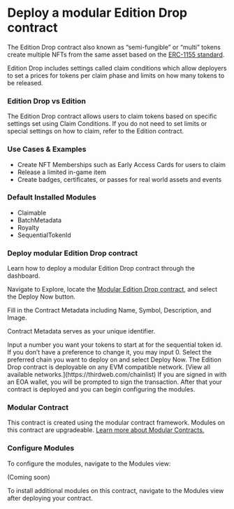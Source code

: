 
# Deploy a modular Edition Drop contract

The Edition Drop contract also known as “semi-fungible” or “multi” tokens create multiple NFTs from the same asset based on the [ERC-1155 standard](https://eips.ethereum.org/EIPS/eip-1155).

Edition Drop includes settings called claim conditions which allow deployers to set a prices for tokens per claim phase and limits on how many tokens to be released.

<ContractDeployCard contractName="Modular Edition Drop" href="https://thirdweb.com/thirdweb.eth/ERC1155CoreInitializable?module=eyJwdWJsaXNoZXIiOiJkZXBsb3llci50aGlyZHdlYi5ldGgiLCJtb2R1bGVJZCI6IkNsYWltYWJsZUVSQzExNTUifQ%3D%3D&module=eyJwdWJsaXNoZXIiOiJkZXBsb3llci50aGlyZHdlYi5ldGgiLCJtb2R1bGVJZCI6IkJhdGNoTWV0YWRhdGFFUkMxMTU1In0%3D&module=eyJwdWJsaXNoZXIiOiJkZXBsb3llci50aGlyZHdlYi5ldGgiLCJtb2R1bGVJZCI6IlJveWFsdHlFUkMxMTU1In0%3D&module=eyJwdWJsaXNoZXIiOiJkZXBsb3llci50aGlyZHdlYi5ldGgiLCJtb2R1bGVJZCI6IlNlcXVlbnRpYWxUb2tlbklkRVJDMTE1NSJ9&displayName=Modular+Edition+Drop" />


### Edition Drop vs Edition

The Edition Drop contract allows users to claim tokens based on specific settings set using Claim Conditions. If you do not need to set limits or special settings on how to claim, refer to the Edition contract.

### Use Cases & Examples

- Create NFT Memberships such as Early Access Cards for users to claim
- Release a limited in-game item
- Create badges, certificates, or passes for real world assets and events

### Default Installed Modules

- Claimable
- BatchMetadata
- Royalty
- SequentialTokenId

### Deploy modular Edition Drop contract

Learn how to deploy a modular Edition Drop contract through the dashboard.

<Steps>

<Step title="Locate Contract">

Navigate to Explore, locate the [Modular Edition Drop contract](https://thirdweb.com/thirdweb.eth/ERC1155CoreInitializable?module=eyJwdWJsaXNoZXIiOiJkZXBsb3llci50aGlyZHdlYi5ldGgiLCJtb2R1bGVJZCI6Ik1pbnRhYmxlRVJDMTE1NSJ9&module=eyJwdWJsaXNoZXIiOiJkZXBsb3llci50aGlyZHdlYi5ldGgiLCJtb2R1bGVJZCI6IkJhdGNoTWV0YWRhdGFFUkMxMTU1In0%3D&module=eyJwdWJsaXNoZXIiOiJkZXBsb3llci50aGlyZHdlYi5ldGgiLCJtb2R1bGVJZCI6IlRyYW5zZmVyYWJsZUVSQzExNTUifQ%3D%3D&module=eyJwdWJsaXNoZXIiOiJkZXBsb3llci50aGlyZHdlYi5ldGgiLCJtb2R1bGVJZCI6IlNlcXVlbnRpYWxUb2tlbklkRVJDMTE1NSJ9&displayName=Modular+Edition), and select the Deploy Now button.

<DocImage src={editionDropStep1} alt="Screenshot Edition Drop contract" />

</Step>

<Step title="Configure Contract Metadata">
Fill in the Contract Metadata including Name, Symbol, Description, and Image.

Contract Metadata serves as your unique identifier.

<DocImage src={editionDropStep2} alt="Screenshot of Edition Drop configure metadata" />

</Step>


<Step title="Configure Sequential Token Id">
Input a number you want your tokens to start at for the sequential token id. If you don’t have a preference to change it, you may input 0.

<DocImage src={editionDropStep3} alt="Screenshot of Edition Drop configure sequential token id" />

</Step>

<Step title="Select Chain">
Select the preferred chain you want to deploy on and select Deploy Now.

<DocImage src={editionDropStep4} alt="Screenshot of Edition Drop select chain" />

<Callout variant="info" title="Any EVM Compatible">
	The Edition Drop contract is deployable on any EVM compatible network. [View all available networks.](https://thirdweb.com/chainlist)
</Callout>
If you are signed in with an EOA wallet, you will be prompted to sign the transaction. After that your contract is deployed and you can begin configuring the modules.
</Step>

</Steps>

### Modular Contract

This contract is created using the modular contract framework. Modules on this contract are upgradeable. [Learn more about Modular Contracts.](/contracts/modular-contracts/overview)

### Configure Modules

To configure the modules, navigate to the Modules view:

(Coming soon)

<Callout variant='info' title="Install Modules">
	To install additional modules on this contract, navigate to the Modules view after deploying your contract.
</Callout>
